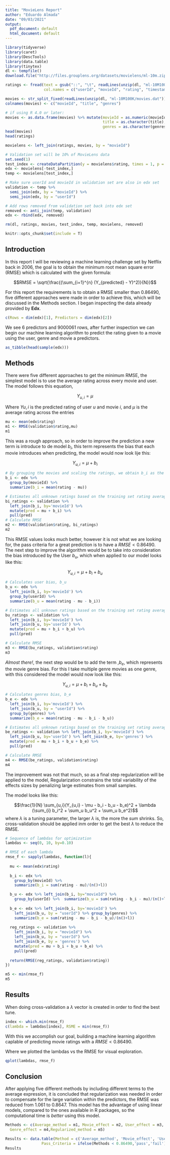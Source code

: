 ```yaml
---
title: "MovieLens Report"
author: "Eduardo Almada"
date: "09/03/2021"
output: 
  pdf_document: default
  html_document: default
---
```


```r
library(tidyverse)
library(caret)
library(DescTools)
library(data.table)
library(tinytex)
dl <- tempfile()
download.file("http://files.grouplens.org/datasets/movielens/ml-10m.zip", dl)

ratings <- fread(text = gsub("::", "\t", readLines(unzip(dl, "ml-10M100K/ratings.dat"))),
                 col.names = c("userId", "movieId", "rating", "timestamp"))

movies <- str_split_fixed(readLines(unzip(dl, "ml-10M100K/movies.dat")), "\\::", 3)
colnames(movies) <- c("movieId", "title", "genres")

# if using R 4.0 or later:
movies <- as.data.frame(movies) %>% mutate(movieId = as.numeric(movieId),
                                           title = as.character(title),
                                           genres = as.character(genres))
head(movies)
head(ratings)

movielens <- left_join(ratings, movies, by = "movieId")

# Validation set will be 10% of MovieLens data
set.seed(1)
test_index <- createDataPartition(y = movielens$rating, times = 1, p = 0.1, list = FALSE)
edx <- movielens[-test_index,]
temp <- movielens[test_index,]

# Make sure userId and movieId in validation set are also in edx set
validation <- temp %>% 
  semi_join(edx, by = "movieId") %>%
  semi_join(edx, by = "userId")

# Add rows removed from validation set back into edx set
removed <- anti_join(temp, validation)
edx <- rbind(edx, removed)

rm(dl, ratings, movies, test_index, temp, movielens, removed)

knitr::opts_chunk$set(include = T)
```

## Introduction

In this report I will be reviewing a machine learning challenge set by Netflix back in 2006, the goal is to obtain the minimum root mean square error (RMSE) which is calculated with the given formula:

  $$RMSE = \sqrt{\frac{(\sum_{i=1}^{n} (Y_{predicted} - Y)^2)}{N}}$$

For this report the requirements is to obtain a RMSE smaller than 0.86490, five different approaches were made in order to achieve this, which will be discussed in the Methods section. I began inspecting the data already provided by **Edx**.

```r
c(Rows = dim(edx)[1], Predictors = dim(edx)[2])
```

We see 6 predictors and 9000061 rows, after further inspection we can begin our machine learning algorithm to predict the rating given to a movie using the user, genre and movie a predictors.

```r
as_tibble(head(sample(edx)))
```

## Methods

There were five different approaches to get the minimum RMSE, the simplest model is to use the average rating across every movie and user. The model follows this equation,

$$Y_{u,i}=\mu$$

Where $Y{u,i}$ is the predicted rating of user $u$ and movie $i$, and $\mu$ is the average rating across the entries  

```r
mu <- mean(edx$rating)
m1 <- RMSE(validation$rating,mu) 
m1
```

This was a rough approach, so in order to improve the prediction a new term is introduce to de model $b_{i}$, this term represents the bias that each movie introduces when predicting, the model would now look lije this:

$$Y_{u,i}=\mu+b_{i}$$
```r
# By grouping the movies and scaling the ratings, we obtain b_i as the movie bias
b_i <- edx %>%
  group_by(movieId) %>%
  summarize(b_i = mean(rating - mu))

# Estimates all unknown ratings based on the training set rating average and b_i
bi_ratings <- validation %>% 
  left_join(b_i, by='movieId') %>%
  mutate(pred = mu + b_i) %>%
  pull(pred)
# Calculate RMSE
m2 <- RMSE(validation$rating, bi_ratings)   
m2
```

This RMSE values looks much better, however it is not what we are looking for, the pass criteria for a great prediction is to have a $RMSE < 0.86490$. The next step to improve the algorithm would be to take into consideration the bias introduced by the User $b_{u}$, which when applied to our model looks like this:

$$Y_{u,i}=\mu+b_{i}+b_{u}$$

```r
# Calculates user bias, b_u
b_u <- edx %>% 
  left_join(b_i, by='movieId') %>%
  group_by(userId) %>%
  summarize(b_u = mean(rating - mu - b_i))

# Estimates all unknown ratings based on the training set rating average, b_i and b_u
bu_ratings <- validation %>% 
  left_join(b_i, by='movieId') %>%
  left_join(b_u, by='userId') %>%
  mutate(pred = mu + b_i + b_u) %>%
  pull(pred)

# Calculate RMSE
m3 <- RMSE(bu_ratings, validation$rating) 
m3
```

*Almost there!*, the next step would be to add the term ,$b_{e}$, which represents the movie genre bias. For this I take multiple genre movies as one genre, with this considered the model would now look like this:

$$Y_{u,i}=\mu+b_{i}+b_{u}+b_{e}$$

```r
# Calculates genres bias, b_e
b_e <- edx %>% 
  left_join(b_i, by='movieId') %>%
  left_join(b_u, by = "userId") %>% 
  group_by(genres) %>%
  summarize(b_e = mean(rating - mu - b_i - b_u))

# Estimates all unknown ratings based on the training set rating average, b_i, b_u & b_e
be_ratings <- validation %>% left_join(b_i, by='movieId') %>%
  left_join(b_u, by='userId') %>% left_join(b_e, by='genres') %>% 
  mutate(pred = mu + b_i + b_u + b_e) %>%
  pull(pred)

# Calculate RMSE
m4 <- RMSE(be_ratings, validation$rating)
m4
```

The improvement was not that much, so as a final step regularization will be applied to the model, Regularization constrains the total variability of the effects sizes by penalizing large estimates from small samples.

The model looks like this:

$$\frac{1}{N} \sum_{u,i}(Y_{u,i} - \mu - b_i - b_u - b_e)^2 + \lambda (\sum_{i} b_i^2 + \sum_u b_u^2 + \sum_u b_e^2)$$
where $\lambda$ is a tuning parameter, the larger $\lambda$ is, the more the *sum* shrinks. So, cross-validation should be applied inm order to get the best $\lambda$ to reduce the RMSE.

```r

# Sequence of lambdas for optimization
lambdas <- seq(0, 10, by=0.10)

# RMSE of each lambda 
rmse_f <- sapply(lambdas, function(l){
  
  mu <- mean(edx$rating) 
  
  b_i <- edx %>% 
    group_by(movieId) %>%
    summarize(b_i = sum(rating - mu)/(n()+l))

  b_u <- edx %>% left_join(b_i, by="movieId") %>%
    group_by(userId) %>%  summarize(b_u = sum(rating - b_i - mu)/(n()+l))
  
  b_e <- edx %>% left_join(b_i, by='movieId') %>%
    left_join(b_u, by = "userId") %>% group_by(genres) %>%
    summarize(b_e = sum(rating - mu - b_i - b_u)/(n()+l))
  
  reg_ratings <- validation %>% 
    left_join(b_i, by = "movieId") %>%
    left_join(b_u, by = "userId") %>%
    left_join(b_e, by = 'genres') %>% 
    mutate(pred = mu + b_i + b_u + b_e) %>%
    pull(pred)
 
  return(RMSE(reg_ratings, validation$rating))
})

m5 <- min(rmse_f)
m5
```


## Results

When doing cross-validation a $\lambda$ vector is created in order to find the best tune.

```r
index <- which.min(rmse_f)
c(lambda = lambdas[index], RSME = min(rmse_f))
```

With this we accomplish our goal, building a machine learning algorithm caplable of predicting movie ratings with a $RMSE < 0.86490$.

Where we plotted the lambdas vs the RMSE for visual exploration.

```r
qplot(lambdas, rmse_f)
```

## Conclusion

After applying five different methods by including different terms to the average expression, it is concluded that regularization was needed in order to compensate for the large variation within the predictors, the RMSE was reduced from 1.061 to 0.8647. This model has the advantage of using linear models, compared to the ones available in R packages, so the computational time is *better* using this model.

```r
Methods <- c(Average_method = m1, Movie_effect = m2, User_effect = m3,
  Genre_effect = m4,Regularized_method = m5)

Results <- data.table(Method = c('Average_method', 'Movie_effect', 'User_effect','Genre_effect','Regularized_method'), RMSE = Methods,
                Pass_Criteria = ifelse(Methods < 0.86490,'pass','fail'))
Results
```


